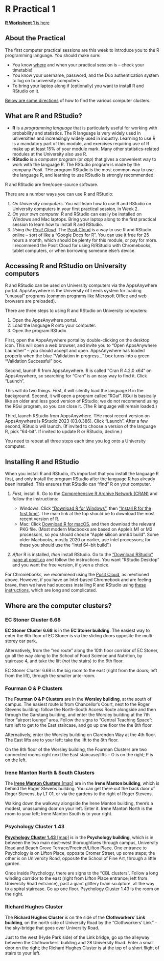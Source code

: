 # R Practical 1 {#practical .unnumbered}

::: {.mysummary}
[**R Worksheet 1** is here](R1.html)
:::


## About the Practical  {#about-prac .unnumbered}

The first computer practical sessions are this week to introduce you to the R programming language. You should make sure:

* You know [where](#directions) and when your practical session is -- check your timetable!
* You know your username, password, and the Duo authentication system to log on to university computers.
* To bring your laptop along if (optionally) you want to install R and RStudio on it.

[Below are some directions](#directions) of how to find the various computer clusters.


## What are R and RStudio?  {#what-is-r .unnumbered}

* **R** is a *programming language* that is particularly useful for working with probability and statistics. The R language is very widely used in universities and increasingly widely used in industry. Learning to use R is a mandatory part of this module, and exercises requiring use of R make up at least 15% of your module mark. Many other statistics-related modules at the University also use R.
* **RStudio** is a *computer program* (or *app*) that gives a convenient way to work with the language R. The RStudio program is made by the company Posit. THe program RStudio is the most common way to use the language R, and learning to use RStudio is strongly recommended.

R and RStudio are free/open-source software.

There are a number ways you can use R and RStudio:

1. *On University computers.* You will learn how to use R and RStudio on University computers in your first practical session, in Week 2.
2. *On your own computer.* R and RStudio can easily be installed on Windows and Mac laptops. Bring your laptop along to the first practical session to learn how to install R and RStudio.
3. *Using the [Posit Cloud](https://posit.cloud).* The [Posit Cloud](https://posit.cloud) is a way to use R and RStudio online -- sort of like a "Google Docs for R". You can use it free for 25 hours a month, which should be plenty for this module, or pay for more. I recommend the Posit Cloud for using R/RStudio with Chromebooks, tablet computers, or when borrowing someone else's device.

## Accessing R and RStudio on University computers  {#r-uni .unnumbered}

R and RStudio can be used on University computers via the AppsAnywhere portal. AppsAnywhere is the University of Leeds system for loading "unusual" programs (common programs like Microsoft Office and web browsers are preloaded).

There are three steps to using R and RStudio on University computers:

1. Open the AppsAnywhere portal.
2. Load the language R onto your computer.
3. Open the program RStudio.

First, open the AppsAnywhere portal by double-clicking on the desktop icon. This will open a web browser, and invite you to "Open AppsAnywhere Launcher" -- you should accept and open. AppsAnywhere has loaded properly when the blue "Validation in progress..." box turns into a green "Validation Successful" box.

Second, launch R from AppsAnywhere. R is called "Cran R 4.2.0 x64" on AppsAnywhere, so searching for "Cran" is an easy way to find it. Click "Launch".

This will do two things. First, it will silently load the language R in the background. Second, it will open a program called "RGui". RGui is basically like an older and less good version of RStudio; we do not recommend using the RGui program, so you can close it. (The R language will remain loaded.)

Third, launch RStudio from AppsAnywhere. THe most recent version on AppsAnywhere is RStudio 2023 (03.0.386). Click "Launch". After a few second, RStudio will launch. (If invited to choose a version of the language R, pick "64-bit". If invited to update R or RStudio, decline.)

You need to repeat all three steps each time you log onto a University computer.


## Installing R and RStudio  {#r-install .unnumbered}

When you install R and RStudio, it's important that you install the language R first, and only install the program RStudio after the language R has already been installed. This ensures that RStudio can "find" R on your computer.

1. *First*, install R. Go to the [Comprehensive R Archive Network (CRAN)](https://cran.r-project.org/) and follow the instructions:

   * Windows: Click ["Download R for Windows"](https://cran.r-project.org/bin/windows/), then ["Install R for the first time"](https://cran.r-project.org/bin/windows/base/). The main link at the top should be to download the most recent version of R.
   * Mac: Click [Download R for macOS](https://cran.r-project.org/bin/macosx/), and then download the relevant PKG file. (Most modern Macbooks are based on Apple's M1 or M2 processors, so you should choose "Apple silicon arm64 build". Some older Macbooks, mostly 2020 or earlier, use Intel processors; for these you should use the "Intel 64-bit build".)
   
2. *After* R is installed, *then* install RStudio. Go to the ["Download RStudio" page at posit.co](https://posit.co/download/rstudio-desktop/) and follow the instructions. You want "RStudio Desktop" and you want the free version, if given a choice.

For Chromebooks, we recommend using the [Posit Cloud](https://posit.cloud), as mentioned above. However, if you have an Intel-based Chromebook and are feeling brave, then we have had success installing R and RStudio using [these instructions](https://levente.littvay.hu/chromebook/), which are long and complicated.


## Where are the computer clusters?  {#directions .unnumbered}

### EC Stoner Cluster 6.68  {#stoner .unnumbered}

**EC Stoner Cluster 6.68** is in the **EC Stoner building**. The easiest way to enter the 6th floor of EC Stoner is via the sliding doors opposite the multi-storey car park.

Alternatively, from the "red route" along the 10th floor corridor of EC Stoner, go all the way along to the School of Food Science and Nutrition, by staircase 4, and take the lift (*not* the stairs) to the 6th floor.

EC Stoner Cluster 6.68 is the big room to the east (right from the doors; left from the lift), through the smaller ante-room.

### Fourman O & P Clusters  {#fourman .unnumbered}

The **Fourman O & P Clusters** are in the **Worsley building**, at the south of campus. The easiest route is from Chancellor's Court, next to the Roger Stevens building: follow the North--South Access Route alongside and then through the Garstang building, and enter the Worsley building at the 7th floor "airport lounge" area. Follow the signs to "Central Teaching Space": turn left to get to the East staircase, and go up one floor the the 8th floor.

Alternatively, enter the Worsley building on Clarendon Way at the 4th floor. The East lifts are to your left: take the lift to the 8th floor.

On the 8th floor of the Worsley building, the Fourman Clusters are two connected rooms right next the East staircase/lifts – O is on the right; P is on the left.

### Irene Manton North & South Clusters  {#manton .unnumbered}

The [**Irene Manton Clusters** [map]](manton.png) are in the **Irene Manton building**, which is behind the Roger Stevens building. You can get there out the back door of Roger Stevens, by LT 01, or via the gardens to the right of Roger Stevens.

Walking down the walkway alongside the Irene Manton building, there's a modest, unassuming door on your left. Enter it. Irene Manton North is the room to your left; Irene Manton South is to your right.

### Psychology Cluster 1.43  {#psychology .unnumbered}

[**Psychology Cluster 1.43** [map]](psychology.png) is in the **Psychology building**, which is in between the two main east–west thoroughfares through campus, University Road and Beach Grove Terrace/Precinct/Lifton Place. One entrance to Psychology is on Lifton Place, opposite Cromer Street, up some steps; the other is on University Road, opposite the School of Fine Art, through a little garden.

Once inside Psychology, there are signs to the "CBL clusters". Follow a long winding corridor to the east (right from Lifton Place entrance; left from University Road entrance), past a giant glittery brain sculpture, all the way to a spiral staircase. Go up one floor. Psychology Cluster 1.43 is the room on the right.

### Richard Hughes Cluster  {#hughes .unnumbered}

The **Richard Hughes Cluster** is on the side of the **Clothworkers' Link building**, on the north side of University Road by the "Clothworkers' Link" -- the sky-bridge that goes over University Road.

Just to the west (Hyde Park side) of the Link bridge, go up the alleyway between the Clothworkers' building and 28 University Road. Enter a small door on the right; the Richard Hughes Cluster is at the top of a short flight of stairs to your left.
